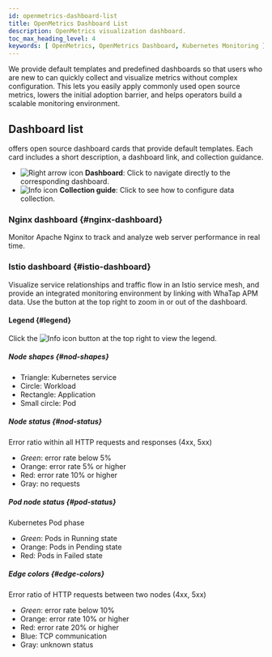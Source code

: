 ```yaml
---
id: openmetrics-dashboard-list
title: OpenMetrics Dashboard List
description: OpenMetrics visualization dashboard.
toc_max_heading_level: 4
keywords: [ OpenMetrics, OpenMetrics Dashboard, Kubernetes Monitoring ]
---
```


We provide default templates and predefined dashboards so that users who are new to <Cmdname sid="openmetrics" className="uitext" /> can quickly collect and visualize metrics without complex configuration. This lets you easily apply commonly used open source metrics, lowers the initial adoption barrier, and helps operators build a scalable monitoring environment.

## Dashboard list

<Cmdname sid="openmetrics_dashboard-list" className="uitext" /> offers open source dashboard cards that provide default templates. Each card includes a short description, a dashboard link, and collection guidance.

* ![Right arrow icon](/img/ic-arrow-right.svg) **Dashboard**: Click to navigate directly to the corresponding dashboard.
* ![Info icon](/img/ic-info-circle.svg) **Collection guide**: Click to see how to configure data collection.

### Nginx dashboard {#nginx-dashboard}

Monitor Apache Nginx to track and analyze web server performance in real time.

### Istio dashboard {#istio-dashboard}

Visualize service relationships and traffic flow in an Istio service mesh, and provide an integrated monitoring environment by linking with WhaTap APM data. Use the button at the top right to zoom in or out of the dashboard.

<ImgLang img='openmetrics-dashboard-istio.png' desc='OpenMetrics dashboard istio' />

#### Legend {#legend}

Click the ![Info icon](/img/ic-info-circle.svg) button at the top right to view the legend. 

##### Node shapes {#nod-shapes}

* Triangle: Kubernetes service
* Circle: Workload
* Rectangle: Application
* Small circle: Pod

##### Node status {#nod-status}

Error ratio within all HTTP requests and responses (4xx, 5xx)

* *Green*: error rate below 5%
* <span class='slow'>Orange</span>: error rate 5% or higher
* <span class='vslow'>Red</span>: error rate 10% or higher
* Gray: no requests

##### Pod node status {#pod-status}

Kubernetes Pod phase

* *Green*: Pods in Running state
* <span class='slow'>Orange</span>: Pods in Pending state
* <span class='vslow'>Red</span>: Pods in Failed state

##### Edge colors {#edge-colors}

Error ratio of HTTP requests between two nodes (4xx, 5xx)

* *Green*: error rate below 10%
* <span class='slow'>Orange</span>: error rate 10% or higher
* <span class='vslow'>Red</span>: error rate 20% or higher
* <span class='normal'>Blue</span>: TCP communication
* Gray: unknown status